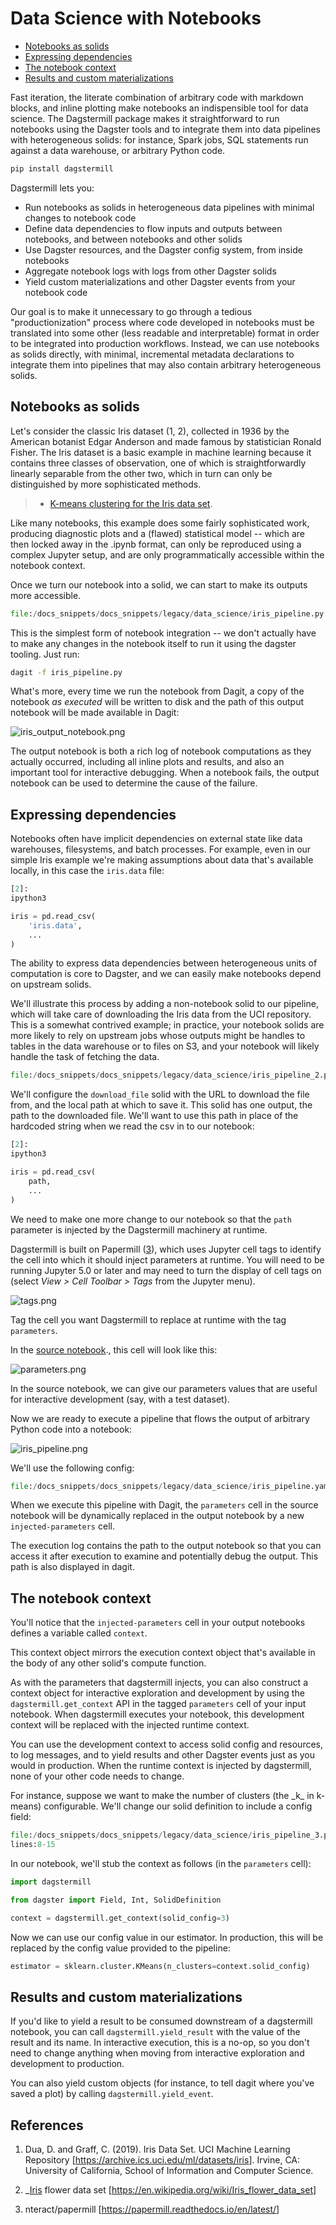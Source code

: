 
<DynamicMetaTags
  title="Data Science with Dagstermill | Dagster"
  description="Dagster is a system for building modern data applications."
/>

# Data Science with Notebooks

- [Notebooks as solids](#notebooks-as-solids)
- [Expressing dependencies](#expressing-dependencies)
- [The notebook context](#the-notebook-context)
- [Results and custom materializations](#results-and-custom-materializations)

Fast iteration, the literate combination of arbitrary code with markdown
blocks, and inline plotting make notebooks an indispensible tool for
data science. The Dagstermill package makes it straightforward to run
notebooks using the Dagster tools and to integrate them into data
pipelines with heterogeneous solids: for instance, Spark jobs, SQL
statements run against a data warehouse, or arbitrary Python code.

```bash
pip install dagstermill
```

Dagstermill lets you:

- Run notebooks as solids in heterogeneous data pipelines with minimal
  changes to notebook code
- Define data dependencies to flow inputs and outputs between
  notebooks, and between notebooks and other solids
- Use Dagster resources, and the Dagster config system, from inside
  notebooks
- Aggregate notebook logs with logs from other Dagster solids
- Yield custom materializations and other Dagster events from your
  notebook code

Our goal is to make it unnecessary to go through a tedious
"productionization" process where code developed in notebooks must be
translated into some other (less readable and interpretable) format in
order to be integrated into production workflows. Instead, we can use
notebooks as solids directly, with minimal, incremental metadata
declarations to integrate them into pipelines that may also contain
arbitrary heterogeneous solids.

## Notebooks as solids

Let's consider the classic Iris dataset (1, 2), collected in 1936
by the American botanist Edgar Anderson and made famous by statistician
Ronald Fisher. The Iris dataset is a basic example in machine learning
because it contains three classes of observation, one of which is
straightforwardly linearly separable from the other two, which in turn
can only be distinguished by more sophisticated methods.

> - [K-means clustering for the Iris data set](/assets/source/learn/guides/data_science/iris-kmeans.ipynb).

Like many notebooks, this example does some fairly sophisticated work,
producing diagnostic plots and a (flawed) statistical model -- which
are then locked away in the .ipynb format, can only be reproduced using
a complex Jupyter setup, and are only programmatically accessible within
the notebook context.

Once we turn our notebook into a solid, we can start to make its outputs
more accessible.

```python literalinclude caption=iris_pipeline.py
file:/docs_snippets/docs_snippets/legacy/data_science/iris_pipeline.py
```

This is the simplest form of notebook integration -- we don't actually
have to make any changes in the notebook itself to run it using the
dagster tooling. Just run:

```bash
dagit -f iris_pipeline.py
```

What's more, every time we run the notebook from Dagit, a copy of the
notebook _as executed_ will be written to disk and the path
of this output notebook will be made available in Dagit:

![iris_output_notebook.png](/assets/images/learn/guides/data_science/iris_output_notebook.png)

The output notebook is both a rich log of notebook computations as they
actually occurred, including all inline plots and results, and also an
important tool for interactive debugging. When a notebook fails, the
output notebook can be used to determine the cause of the failure.

## Expressing dependencies

Notebooks often have implicit dependencies on external state like data
warehouses, filesystems, and batch processes. For example, even in our
simple Iris example we're making assumptions about data that's
available locally, in this case the `iris.data` file:

```python
[2]:
ipython3

iris = pd.read_csv(
    'iris.data',
    ...
)
```

The ability to express data dependencies between heterogeneous units of
computation is core to Dagster, and we can easily make notebooks depend
on upstream solids.

We'll illustrate this process by adding a non-notebook solid to our
pipeline, which will take care of downloading the Iris data from the UCI
repository. This is a somewhat contrived example; in practice, your
notebook solids are more likely to rely on upstream jobs whose outputs
might be handles to tables in the data warehouse or to files on S3, and
your notebook will likely handle the task of fetching the data.

```python literalinclude emphasize-lines=3,5,11,18-19 caption=iris_pipeline_2.py
file:/docs_snippets/docs_snippets/legacy/data_science/iris_pipeline_2.py
```

We'll configure the `download_file` solid with the URL to download the
file from, and the local path at which to save it. This solid has one
output, the path to the downloaded file. We'll want to use this path in
place of the hardcoded string when we read the csv in to our notebook:

```python
[2]:
ipython3

iris = pd.read_csv(
    path,
    ...
)
```

We need to make one more change to our notebook so that the `path`
parameter is injected by the Dagstermill machinery at runtime.

Dagstermill is built on Papermill ([3](#3)), which uses Jupyter cell tags to identify the cell into
which it should inject parameters at runtime. You will need to be
running Jupyter 5.0 or later and may need to turn the display of cell
tags on (select _View \> Cell Toolbar \> Tags_ from the Jupyter menu).

![tags.png](/assets/images/learn/guides/data_science/tags.png)

Tag the cell you want Dagstermill to replace at runtime with the tag
`parameters`.

In the [source notebook](/assets/source/learn/guides/data_science/iris-kmeans_2.ipynb)., this cell will look like
this:

![parameters.png](/assets/images/learn/guides/data_science/parameters.png)

In the source notebook, we can give our parameters values that are
useful for interactive development (say, with a test dataset).

Now we are ready to execute a pipeline that flows the output of
arbitrary Python code into a notebook:

![iris_pipeline.png](/assets/images/learn/guides/data_science/iris_pipeline.png)

We'll use the following config:

```python literalinclude caption=iris_pipeline.yaml
file:/docs_snippets/docs_snippets/legacy/data_science/iris_pipeline.yaml
```

When we execute this pipeline with Dagit, the `parameters` cell in the
source notebook will be dynamically replaced in the output notebook by a
new `injected-parameters` cell.

The execution log contains the path to the output notebook so that you
can access it after execution to examine and potentially debug the
output. This path is also displayed in dagit.

## The notebook context

You'll notice that the `injected-parameters` cell in your output
notebooks defines a variable called `context`.

This context object mirrors the execution context object that's
available in the body of any other solid's compute function.

As with the parameters that dagstermill injects, you can also construct
a context object for interactive exploration and development by using
the `dagstermill.get_context` API in the tagged `parameters` cell of
your input notebook. When dagstermill executes your notebook, this
development context will be replaced with the injected runtime context.

You can use the development context to access solid config and
resources, to log messages, and to yield results and other Dagster
events just as you would in production. When the runtime context is
injected by dagstermill, none of your other code needs to change.

For instance, suppose we want to make the number of clusters (the \_k\_ in k-means)
configurable. We'll change our solid definition to include a config field:

```python literalinclude emphasize-lines=5-7 caption=iris_pipeline_3.py
file:/docs_snippets/docs_snippets/legacy/data_science/iris_pipeline_3.py
lines:8-15
```

In our notebook, we'll stub the context as follows (in the `parameters` cell):

```python
import dagstermill

from dagster import Field, Int, SolidDefinition

context = dagstermill.get_context(solid_config=3)
```

Now we can use our config value in our estimator. In production, this
will be replaced by the config value provided to the pipeline:

```python
estimator = sklearn.cluster.KMeans(n_clusters=context.solid_config)
```

## Results and custom materializations

If you'd like to yield a result to be consumed downstream of a
dagstermill notebook, you can call `dagstermill.yield_result` with the
value of the result and its name. In interactive execution, this is a
no-op, so you don't need to change anything when moving from
interactive exploration and development to production.

You can also yield custom <PyObject module="dagster" object="AssetMaterialization" /> objects
(for instance, to tell dagit where you've saved a plot) by calling `dagstermill.yield_event`.

## References

<span id="1" />

1.  Dua, D. and Graff, C. (2019). Iris Data Set. UCI Machine Learning
    Repository \[<https://archive.ics.uci.edu/ml/datasets/iris>\].
    Irvine, CA: University of California, School of Information and
    Computer Science.

<span id="2" />

2.  \_[Iris]() flower data set
    \[<https://en.wikipedia.org/wiki/Iris_flower_data_set>\]

<span id="3" />

3.  nteract/papermill \[<https://papermill.readthedocs.io/en/latest/>\]
